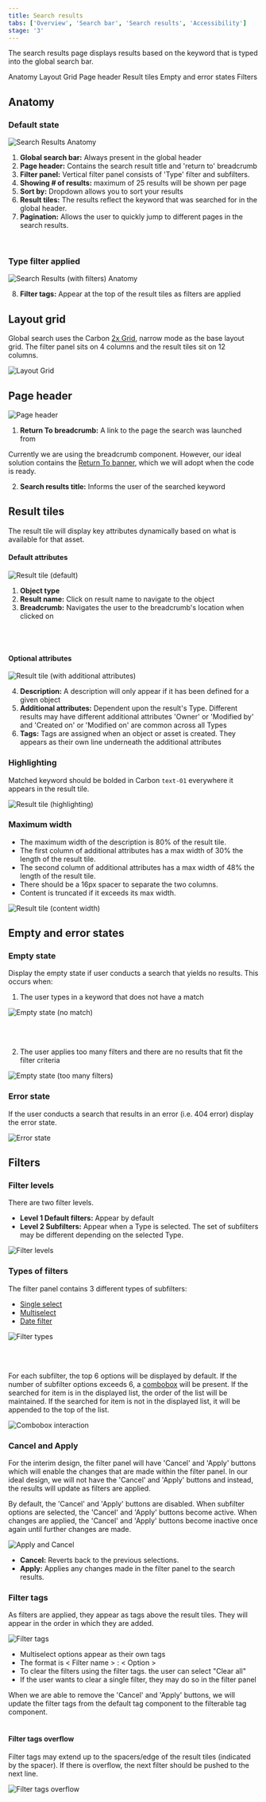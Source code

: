 ```yaml
---
title: Search results
tabs: ['Overview', 'Search bar', 'Search results', 'Accessibility']
stage: '3'
---
```


<PageDescription>

The search results page displays results based on the keyword that is typed into the global search bar.

</PageDescription>

<AnchorLinks>
    <AnchorLink>Anatomy</AnchorLink>
    <AnchorLink>Layout Grid</AnchorLink>
    <AnchorLink>Page header</AnchorLink>
    <AnchorLink>Result tiles</AnchorLink>
    <AnchorLink>Empty and error states</AnchorLink>
    <AnchorLink>Filters</AnchorLink>
</AnchorLinks>


## Anatomy
### Default state

<Row>
<Column colMd={4} colLg={12}>

![ Search Results Anatomy](/images/SearchResults-Anatomy.png)

</Column>
</Row>


1. **Global search bar:** Always present in the global header 
2. **Page header:** Contains the search result title and 'return to' breadcrumb
3. **Filter panel:** Vertical filter panel consists of 'Type' filter and subfilters. 
4. **Showing # of results:** maximum of 25 results will be shown per page 
5. **Sort by:** Dropdown allows you to sort your results
6. **Result tiles:** The results reflect the keyword that was searched for in the global header. 
7. **Pagination:** Allows the user to quickly jump to different pages in the search results.

<br/>

### Type filter applied

<Row>
<Column colMd={4} colLg={12}>

![ Search Results (with filters) Anatomy](/images/AnatomySearchResults-Filters.png)

</Column>

</Row>

8. **Filter tags:** Appear at the top of the result tiles as filters are applied  


## Layout grid
Global search uses the Carbon [2x Grid](https://www.carbondesignsystem.com/guidelines/2x-grid/overview/), narrow mode as the base layout grid. The filter panel sits on 4 columns and the result tiles sit on 12 columns. 

<Row>
<Column colMd={4} colLg={12}>

![ Layout Grid ](/images/LayoutGrid.png)

</Column>
</Row>


## Page header

<Row>
<Column colMd={4} colLg={12}>

![Page header](/images/SearchResults-PageHeader.png)

</Column>
</Row>



1. **Return To breadcrumb:** A link to the page the search was launched from

<InlineNotification>
Currently we are using the breadcrumb component. However, our ideal solution contains the
<a href="https://pages.github.ibm.com/cdai-design/pal/cloud-paks/integrated-framework/components#returnto-banner"> Return To banner</a>, which we will adopt when the code is ready. 
</InlineNotification>

2. **Search results title:** Informs the user of the searched keyword


## Result tiles

The result tile will display key attributes dynamically based on what is available for that asset.

#### Default attributes

<Row>
<Column colMd={4} colLg={12}>

![Result tile (default)](/images/ResultTiles02.png)

</Column>
</Row>


1. **Object type**
2. **Result name:** Click on result name to navigate to the object
3. **Breadcrumb:** Navigates the user to the breadcrumb's location when clicked on

<br/>
<br/>

#### Optional attributes

<Row>
<Column colMd={4} colLg={12}>

![Result tile (with additional attributes)](/images/Results-Optional.png)

</Column>
</Row>



4. **Description:** A description will only appear if it has been defined for a given object
5. **Additional attributes:** Dependent upon the result's Type. Different results may have different additional attributes 
'Owner' or 'Modified by' and 'Created on' or 'Modified on' are common across all Types
6. **Tags:** Tags are assigned when an object or asset is created. They appears as their own line underneath the additional attributes

### Highlighting

Matched keyword should be bolded in Carbon `text-01` everywhere it appears in the result tile.

<Row>
<Column colMd={4} colLg={12}>

![Result tile (highlighting)](/images/ResultTiles-Highlighting.png)

</Column>
</Row>


### Maximum width
- The maximum width of the description is 80% of the result tile.
- The first column of additional attributes has a max width of 30% the length of the result tile. 
- The second column of additional attributes has a max width of 48% the length of the result tile.
- There should be a 16px spacer to separate the two columns.
- Content is truncated if it exceeds its max width.

<Row>
<Column colMd={4} colLg={12}>

![Result tile (content width)](/images/ResultTiles-ContentWidth.png)

</Column>
</Row>



## Empty and error states

### Empty state
Display the empty state if user conducts a search that yields no results. This occurs when:


1. The user types in a keyword that does not have a match

<Row>
<Column colMd={4} colLg={12}>

![Empty state (no match)](/images/EmptyState01.jpg)

</Column>
</Row>



<br/>
<br/>

2. The user applies too many filters and there are no results that fit the filter criteria

<Row>
<Column colMd={4} colLg={12}>

![Empty state (too many filters)](/images/EmptyState02.jpg)

</Column>
</Row>




### Error state
If the user conducts a search that results in an error (i.e. 404 error) display the error state.

<Row>
<Column colMd={4} colLg={12}>

![Error state](/images/ErrorState.jpg)

</Column>

</Row>


## Filters

### Filter levels
There are two filter levels.
- **Level 1 Default filters:** Appear by default
- **Level 2 Subfilters:** Appear when a Type is selected. The set of subfilters may be different depending on the selected Type.

<Row>
<Column colMd={4} colLg={8}>

![Filter levels](/images/SearchResults-FilterLevels.png)

</Column>
</Row>

### Types of filters

The filter panel contains 3 different types of subfilters:
- [Single select](https://www.carbondesignsystem.com/patterns/filtering/#single-selection)
- [Multiselect](https://www.carbondesignsystem.com/patterns/filtering/#multiselect)
- [Date filter](https://www.carbondesignsystem.com/components/date-picker/usage/)

<Row>
<Column colMd={4} colLg={8}>

![Filter types](/images/FilterTypes.png)

</Column>
</Row>



<br/>
<br/>

For each subfilter, the top 6 options will be displayed by default. If the number of subfilter options exceeds 6, a [combobox](https://www.carbondesignsystem.com/components/dropdown/usage/#combo-box) will be present.
If the searched for item is in the displayed list, the order of the list will be maintained.
If the searched for item is not in the displayed list, it will be appended to the top of the list. 


<Row>
<Column colMd={4} colLg={8}>

![Combobox interaction](/images/ComboboxInteraction.png)

</Column>
</Row>




### Cancel and Apply

<InlineNotification>
For the interim design, the filter panel will have 'Cancel' and 'Apply' buttons which will enable the changes that are made within the filter panel. 
In our ideal design, we will not have the 'Cancel' and 'Apply' buttons and instead, the results will update as filters are applied.
</InlineNotification>

By default, the 'Cancel' and 'Apply' buttons are disabled. When subfilter options are selected, the 'Cancel' and 'Apply' buttons become active. 
When changes are applied, the 'Cancel' and 'Apply' buttons become inactive once again until further changes are made.

<Row>
<Column colMd={4} colLg={8}>

![Apply and Cancel](/images/Filters-ApplyCancel.png)

</Column>
</Row>


- **Cancel:** Reverts back to the previous selections.
- **Apply:** Applies any changes made in the filter panel to the search results.

### Filter tags

As filters are applied, they appear as tags above the result tiles. They will appear in the order in which they are added.

<Row>
<Column colMd={4} colLg={8}>

![Filter tags](/images/FilterTags.png)

</Column>
</Row>



- Multiselect options appear as their own tags
- The format is < Filter name > : < Option >
- To clear the filters using the filter tags. the user can select "Clear all"
- If the user wants to clear a single filter, they may do so in the filter panel

<InlineNotification>
When we are able to remove the 'Cancel' and 'Apply' buttons, we will update the filter tags from the default tag component to the filterable tag component.
</InlineNotification>

<br/>
<br/>

#### Filter tags overflow
Filter tags may extend up to the spacers/edge of the result tiles (indicated by the spacer).
If there is overflow, the next filter should be pushed to the next line.

<Row>
<Column colMd={4} colLg={8}>

![Filter tags overflow](/images/FilterTagOverflow.png)

</Column>
</Row>


